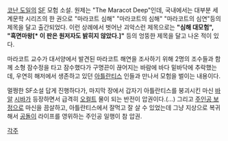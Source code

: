 [[코난 도일]]의 [[SF]] 모험 소설. 원제는 "The Maracot Deep"인데, 국내에서는 대부분 세계문학 시리즈의 한 권으로 "마라코트 심해" "마라코트의 심해" "마라코트의 심연"등의 제목을 달고 출간되었다. 이런 상례에서 벗어난 괴악스런 제목으로는 '''"심해 대모험", "흑면마왕[* 이 판은 원저자도 밝히지 않았다.]"''' 등의 엉뚱한 제목을 달고 나온 적이 있다.

마라코트 교수가 대서양에서 발견된 마라코트 해연을 조사하기 위해 2명의 조수들과 함께 소형 잠수정을 타고 잠수했다가 구명끈이 끊어지는 바람에 바다 밑바닥에 추락했는데, 우연히 해저에서 생존하고 있던 [[아틀란티스]] 인들과 만나서 모험을 벌이는 내용이다.

멀쩡한 SF소설 답게 진행하다가, 마지막 장에서 갑자기 아틀란티스를 붕괴시킨 마신 [[바알]] [[시바]]가 등장하면서 급격히 [[오컬트]] 물이 되는 반전이 압권이다.(...) 그리고 [[주인공 보정]]으로 마신을 끔살하고, 아틀란티스에서 잘먹고 잘 살 수 있었는데 그냥 지상으로 복귀해서 [[공돌이]] 라이프를 영위하는 주인공 일행이 참 압권.


[[각주]]
